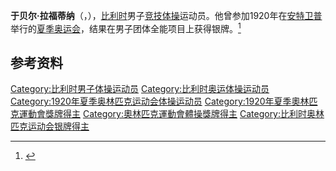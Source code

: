 {{NoteTA|G1=Sports}}
'''于贝尔·拉福蒂纳'''（{{lang-fr|Hubert Lafortune}}，{{bd|1889年|11月24日|？}}），[[比利时|比利时]]男子[[竞技体操|竞技体操]]运动员。他曾参加1920年在[[安特卫普|安特卫普]]举行的[[1920年夏季奥林匹克运动会|夏季奥运会]]，结果在男子团体全能项目上获得银牌。<ref>{{Cite web|title=Hubert LAFORTUNE|url=https://www.olympic.org/hubert-lafortune|accessdate=2021-03-26|work=International Olympic Committee|archive-date=2017-11-15|archive-url=https://web.archive.org/web/20171115223926/https://www.olympic.org/Hubert-Lafortune}}</ref>

== 参考资料 ==
{{reflist}}

{{Authority control}}
{{DEFAULTSORT:Lafortune, Hubert}}
[[Category:比利时男子体操运动员|Category:比利时男子体操运动员]]
[[Category:比利时奥运体操运动员|Category:比利时奥运体操运动员]]
[[Category:1920年夏季奥林匹克运动会体操运动员|Category:1920年夏季奥林匹克运动会体操运动员]]
[[Category:1920年夏季奧林匹克運動會獎牌得主|Category:1920年夏季奧林匹克運動會獎牌得主]]
[[Category:奧林匹克運動會體操獎牌得主|Category:奧林匹克運動會體操獎牌得主]]
[[Category:比利时奥林匹克运动会银牌得主|Category:比利时奥林匹克运动会银牌得主]]
{{sport-stub}}